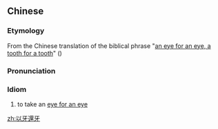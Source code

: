 {{also|以牙还牙}}
==Chinese==
{{zh-forms|s=以牙还牙}}

===Etymology===
From the Chinese translation of the biblical phrase "[[an eye for an eye, a tooth for a tooth]]" ({{lang|zh|以眼還眼，以牙還牙}})

===Pronunciation===
{{zh-pron
|m=yǐ yá huán yá
|c=ji5 ngaa4 waan4 ngaa4
|mn=í-gê-hoân-gê
|cat=id
}}

===Idiom===
{{zh-idiom}}

# to take an [[eye for an eye]]

[[zh:以牙還牙]]
